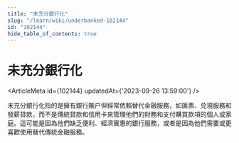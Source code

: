 ```yaml
---
title: "未充分銀行化"
slug: "/learn/wiki/underbanked-102144"
id: "102144"
hide_table_of_contents: true
---
```



# 未充分銀行化

<ArticleMeta id={102144} updatedAt={'2023-09-26 13:59:00'} />
<div className='border-solid border-b border-t-0 my-4 border-[var(--ifm-color-gray-300)]' />

未充分銀行化指的是擁有銀行賬户但經常依賴替代金融服務，如匯票、兑現服務和發薪貸款，而不是傳統貸款和信用卡來管理他們的財務和支付購買款項的個人或家庭。這可能是因為他們缺乏便利、經濟實惠的銀行服務，或者是因為他們需要或更喜歡使用替代傳統金融服務。
